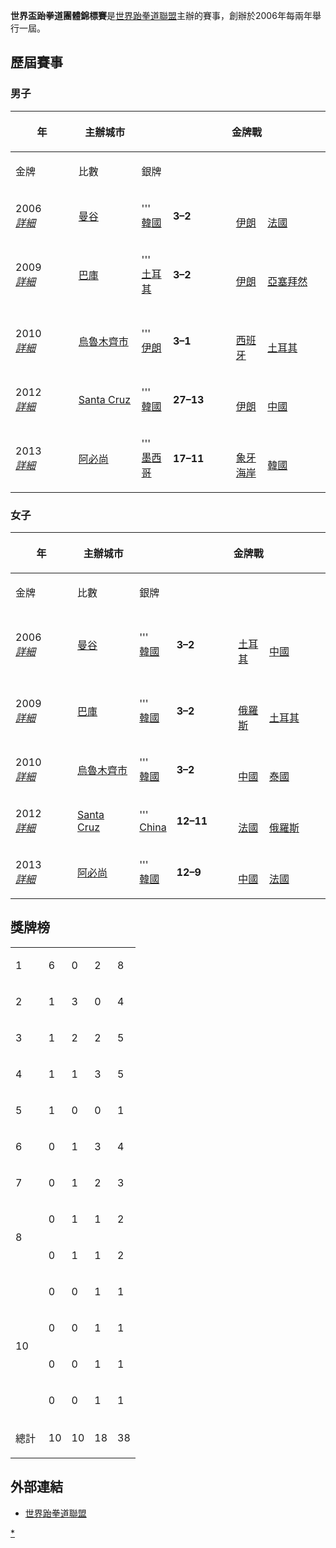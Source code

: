 '''世界盃跆拳道團體錦標賽'''是[[世界跆拳道聯盟|世界跆拳道聯盟]]主辦的賽事，創辦於2006年每兩年舉行一屆。

==歷屆賽事==
===男子===
{| class="wikitable" style="font-size:90%; text-align: center;"
|- bgcolor=#C1D8FF
!rowspan=2 width=50|年
!rowspan=2 width=200|主辦城市
!width=1% rowspan=7 bgcolor=ffffff|
!colspan=3|金牌戰
!width=1% rowspan=7 bgcolor=ffffff|
!colspan=2 rowspan=2 width=300|銅牌
|- bgcolor=#EFEFEF
!width=150|金牌
!width=70|比數
!width=150|銀牌
|- bgcolor=#D0E7FF
|2006<br />''[[2006年世界盃跆拳道團體錦標賽|詳細]]''
|{{THA}}[[曼谷|曼谷]]
|'''{{flagicon|KOR|size=30x27px}}<br />[[韓國|韓國]]
|'''3–2'''
|{{flagicon|IRI|size=30x27px}}<br />[[伊朗|伊朗]]
|colspan=2|{{flagicon|FRA|size=30x27px}}<br />[[法國|法國]]
|- 
|2009<br />''[[2009年世界盃跆拳道團體錦標賽|詳細]]''
|{{AZE}}[[巴庫|巴庫]]
|'''{{flagicon|TUR|size=30x27px}}<br />[[土耳其|土耳其]]
|'''3–2'''
|{{flagicon|IRI|size=30x27px}}<br />[[伊朗|伊朗]]
|{{flagicon|AZE|size=30x27px}}<br />[[亞塞拜然|亞塞拜然]]
|{{flagicon|RUS|size=30x27px}}<br />[[俄羅斯|俄羅斯]]
|- bgcolor=#D0E7FF
|2010<br />''[[2010年世界盃跆拳道團體錦標賽|詳細]]''
|{{CHN}}[[烏魯木齊市|烏魯木齊市]]
|'''{{flagicon|IRI|size=30x27px}}<br />[[伊朗|伊朗]]
|'''3–1'''
|{{flagicon|ESP|size=30x27px}}<br />[[西班牙|西班牙]]
|{{flagicon|TUR|size=30x27px}}<br />[[土耳其|土耳其]]
|{{flagicon|KOR|size=30x27px}}<br />[[韓國|韓國]]
|- 
|2012<br />''[[2012年世界盃跆拳道團體錦標賽|詳細]]''
|{{ARU}}[[Santa_Cruz,_Aruba|Santa Cruz]]
|'''{{flagicon|KOR|size=30x27px}}<br />[[韓國|韓國]]
|'''27–13'''
|{{flagicon|IRI|size=30x27px}}<br />[[伊朗|伊朗]]
|{{flagicon|CHN|size=30x27px}}<br />[[中國|中國]]
|{{flagicon|ESP|size=30x27px}}<br />[[西班牙|西班牙]]
|- bgcolor=#D0E7FF
|2013<br />''[[2013年世界盃跆拳道團體錦標賽|詳細]]''
|{{CIV}}[[阿必尚|阿必尚]]
|'''{{flagicon|MEX|size=30x27px}}<br />[[墨西哥|墨西哥]]
|'''17–11'''
|{{flagicon|CIV|size=30x27px}}<br />[[象牙海岸|象牙海岸]]
|{{flagicon|KOR|size=30x27px}}<br />[[韓國|韓國]]
|{{flagicon|RUS|size=30x27px}}<br />[[俄羅斯|俄羅斯]]
|}

===女子===
{| class="wikitable" style="font-size:90%; text-align: center;"
|- bgcolor=#C1D8FF
!rowspan=2 width=50|年
!rowspan=2 width=200|主辦城市
!width=1% rowspan=7 bgcolor=ffffff|
!colspan=3|金牌戰
!width=1% rowspan=7 bgcolor=ffffff|
!colspan=2 rowspan=2 width=300|銅牌
|- bgcolor=#EFEFEF
!width=150|金牌
!width=70|比數
!width=150|銀牌
|- bgcolor=#D0E7FF
|2006<br />''[[2006年世界盃跆拳道團體錦標賽|詳細]]''
|{{THA}} [[曼谷|曼谷]]
|'''{{flagicon|KOR|size=30x27px}}<br />[[韓國|韓國]]
|'''3–2'''
|{{flagicon|TUR|size=30x27px}}<br />[[土耳其|土耳其]]
|colspan=2|{{flagicon|CHN|size=30x27px}}<br />[[中國|中國]]
|- 
|2009<br />''[[2009年世界盃跆拳道團體錦標賽|詳細]]''
|{{AZE}} [[巴庫|巴庫]]
|'''{{flagicon|KOR|size=30x27px}}<br />[[韓國|韓國]]
|'''3–2'''
|{{flagicon|RUS|size=30x27px}}<br />[[俄羅斯|俄羅斯]]
|{{flagicon|TUR|size=30x27px}}<br />[[土耳其|土耳其]]
|{{flagicon|MAR|size=30x27px}}<br />[[摩洛哥|摩洛哥]]
|- bgcolor=#D0E7FF
|2010<br />''[[2010年世界盃跆拳道團體錦標賽|詳細]]''
|{{CHN}} [[烏魯木齊市|烏魯木齊市]]
|'''{{flagicon|KOR|size=30x27px}}<br />[[韓國|韓國]]
|'''3–2'''
|{{flagicon|CHN|size=30x27px}}<br />[[中國|中國]]
|{{flagicon|THA|size=30x27px}}<br />[[泰國|泰國]]
|{{flagicon|TUR|size=30x27px}}<br />[[土耳其|土耳其]]
|- 
|2012<br />''[[2012年世界盃跆拳道團體錦標賽|詳細]]''
|{{ARU}} [[Santa_Cruz,_Aruba|Santa Cruz]]
|'''{{flagicon|CHN|size=30x27px}}<br />[[China|China]]
|'''12–11'''
|{{flagicon|FRA|size=30x27px}}<br />[[法國|法國]]
|{{flagicon|RUS|size=30x27px}}<br />[[俄羅斯|俄羅斯]]
|{{flagicon|CRO|size=30x27px}}<br />[[克羅埃西亞|克羅埃西亞]]
|- bgcolor=#D0E7FF
|2013<br />''[[2013年世界盃跆拳道團體錦標賽|詳細]]''
|{{CIV}} [[阿必尚|阿必尚]]
|'''{{flagicon|KOR|size=30x27px}}<br />[[韓國|韓國]]
|'''12–9'''
|{{flagicon|CHN|size=30x27px}}<br />[[中國|中國]]
|{{flagicon|FRA|size=30x27px}}<br />[[法國|法國]]
|{{flagicon|CIV|size=30x27px}}<br />[[象牙海岸|象牙海岸]]
|}

==獎牌榜==
{| {{RankedMedalTable|nation-width=200px}}
|-
|1||align=left| {{KOR}} ||6||0||2||8
|-
|2||align=left| {{IRI}} ||1||3||0||4
|-
|3||align=left| {{CHN}} ||1||2||2||5
|- 
|4||align=left| {{TUR}} ||1||1||3||5
|- 
|5||align=left| {{MEX}} ||1||0||0||1
|- 
|6||align=left| {{RUS}} ||0||1||3||4
|- 
|7||align=left| {{FRA}} ||0||1||2||3
|-
|rowspan=2|8||align=left| {{CIV}} ||0||1||1||2
|- 
|align=left| {{ESP}} ||0||1||1||2
|- 
|rowspan=4|10||align=left| {{AZE}} ||0||0||1||1
|- 
|align=left| {{CRO}} ||0||0||1||1
|- 
|align=left| {{MAR}} ||0||0||1||1
|- 
|align=left| {{THA}} ||0||0||1||1
|- 
!colspan=2| 總計 || 10 || 10 || 18 || 38
|}

==外部連結==
*[http://www.wtf.org 世界跆拳道聯盟]{{Wayback|url=http://www.wtf.org/ |date=20090208141436 }}

{{世界盃跆拳道團體錦標賽}}

[[Category:世界跆拳道錦標賽|*]]